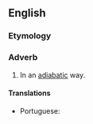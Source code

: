 ==English==

===Etymology===
{{suffix|en|adiabatic|ally}}

===Adverb===
{{en-adv|-}}

# {{lb|en|science}} In an [[adiabatic]] way.

====Translations====
{{trans-top|in an adiabatic way}}
* Portuguese: {{t|pt|adiabaticamente}}
{{trans-mid}}
{{trans-bottom}}